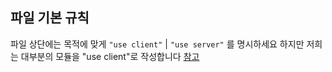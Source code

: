 
## 파일 기본 규칙
파일 상단에는 목적에 맞게 `"use client"` | `"use server"` 를 명시하세요
하지만 저희는 대부분의 모듈을 "use client"로 작성합니다
[참고](https://nextjs.org/docs/app/building-your-application/rendering#network-boundary)


